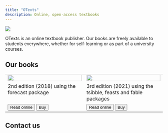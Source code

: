 ```yaml
---
title: "OTexts"
description: Online, open-access textbooks
---
```


![](img/slide-image-2.jpg)

OTexts is an online textbook publisher. Our books are freely available to students everywhere, whether for self-learning or as part of a university courses.

## Our books


<table>
  <tr>
    <td width="40%"><a href="https://OTexts.com/fpp2"><img src="https://otexts.com/img/fpp2_cover.jpg" width=100%></a></td>
    <td width="40%"><a href="https://OTexts.com/fpp3"><img src="https://otexts.com/img/fpp3_cover.jpg" width=100%></a></td>
  </tr>
  <tr>
    <td valign="top">2nd edition (2018) using the forecast package</td>
    <td valign="top">3rd edition (2021) using the tsibble, feasts and fable packages</td>
  </tr>
  <tr>
  <td>
    <a href="https://OTexts.com/fpp2"><button type="submit" class="btn btn-success btn-lg">Read online</button></a>
    <a href="https://otexts.com/fpp2/buy-a-print-or-downloadable-version.html"><button type="submit" class="btn btn-success btn-lg">Buy</button></a>
  </td>
  <td>
    <a href="https://OTexts.com/fpp3"><button type="submit" class="btn btn-success btn-lg">Read online</button></a>
    <a href="https://otexts.com/fpp3/buy-a-print-version.html"><button type="submit" class="btn btn-success btn-lg">Buy</button></a>
  </td>
  </tr>
</table>


## Contact us

<script type="text/javascript" src="https://form.jotform.com/jsform/241991715196870"></script>
